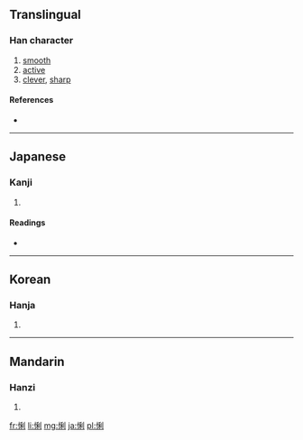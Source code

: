 ==Translingual==

===Han character===
{{Han char|rn=61|rad=心|as=07|sn=10|four=|canj=心竹木弓 (PHDN)}}

# [[smooth]]
# [[active]]
# [[clever]], [[sharp]]

====References====
* {{Han ref|kx=0388.341|dkj=10689|dj=0721.060|hdz=42305.121|uh=60A7|ud=24743}}

----

==Japanese==

===Kanji===
{{ja-kanji|grade=|rs=心07}}

# {{defn|Japanese|sort=心07}}

====Readings====
* {{ja-readings|on=[[り]] (ri)|kun=}}

----

==Korean==

===Hanja===
{{ko-hanja|hangeul=리>이|eumhun=|rv=ri>i|mr=ri>i|y=li>i}}

# {{defn|Korean|sort=心07}}

----

==Mandarin==

===Hanzi===
{{cmn-hanzi|pin=[[lì]] ([[li4]])|wg=li<sup>4</sup>}}

# {{defn|Mandarin|sort=心07}}

[[fr:悧]]
[[li:悧]]
[[mg:悧]]
[[ja:悧]]
[[pl:悧]]